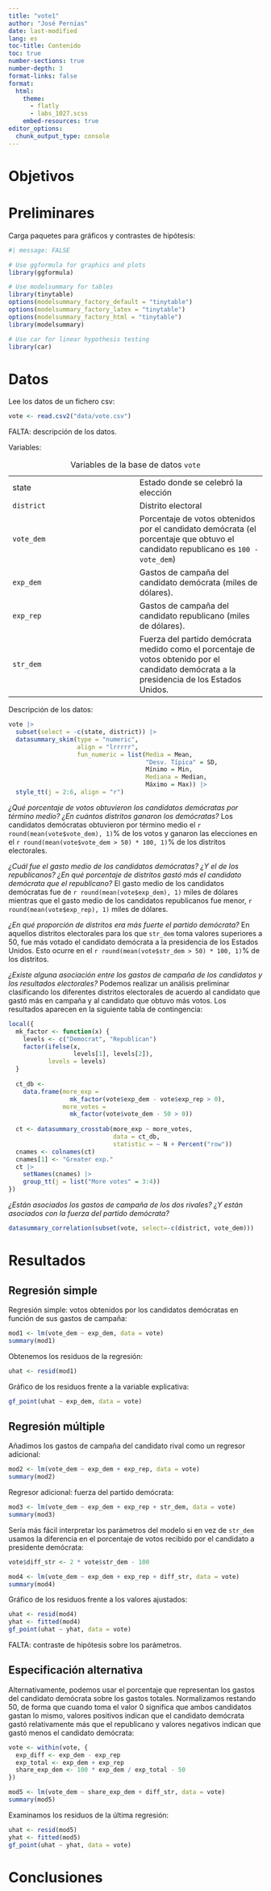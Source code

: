 ```yaml
---
title: "vote1"
author: "José Pernías"
date: last-modified
lang: es
toc-title: Contenido
toc: true
number-sections: true
number-depth: 3
format-links: false
format:
  html:
    theme:
      - flatly
      - labs_1027.scss
    embed-resources: true
editor_options: 
  chunk_output_type: console
---
```


# Objetivos

# Preliminares

Carga paquetes para gráficos y contrastes de hipótesis:

```r
#| message: FALSE

# Use ggformula for graphics and plots
library(ggformula)

# Use modelsummary for tables
library(tinytable)
options(modelsummary_factory_default = "tinytable") 
options(modelsummary_factory_latex = "tinytable") 
options(modelsummary_factory_html = "tinytable")
library(modelsummary)

# Use car for linear hypothesis testing
library(car)
```

# Datos

Lee los datos de un fichero csv:

```r
vote <- read.csv2("data/vote.csv")
```

FALTA: descripción de los datos.

Variables:

|  |  |
|------------------------------------|------------------------------------|
| state | Estado donde se celebró la elección |
| `district` | Distrito electoral |
| `vote_dem` | Porcentaje de votos obtenidos por el candidato demócrata (el porcentaje que obtuvo el candidato republicano es `100 - vote_dem`) |
| `exp_dem` | Gastos de campaña del candidato demócrata (miles de dólares). |
| `exp_rep` | Gastos de campaña del candidato republicano (miles de dólares). |
| `str_dem` | Fuerza del partido demócrata medido como el porcentaje de votos obtenido por el candidato demócrata a la presidencia de los Estados Unidos. |

: Variables de la base de datos `vote`

Descripción de los datos:

```r
vote |> 
  subset(select = -c(state, district)) |> 
  datasummary_skim(type = "numeric",
                   align = "lrrrrr",
                   fun_numeric = list(Media = Mean, 
                                      "Desv. Típica" = SD,
                                      Mínimo = Min,
                                      Mediana = Median,
                                      Máximo = Max)) |> 
  style_tt(j = 2:6, align = "r")
```

*¿Qué porcentaje de votos obtuvieron los candidatos demócratas por término medio? ¿En cuántos distritos ganaron los demócratas?* Los candidatos demócratas obtuvieron por término medio el `r round(mean(vote$vote_dem), 1)`% de los votos y ganaron las elecciones en el `r round(mean(vote$vote_dem > 50) * 100, 1)`% de los distritos electorales.

*¿Cuál fue el gasto medio de los candidatos demócratas? ¿Y el de los republicanos? ¿En qué porcentaje de distritos gastó más el candidato demócrata que el republicano?* El gasto medio de los candidatos demócratas fue de `r round(mean(vote$exp_dem), 1)` miles de dólares mientras que el gasto medio de los candidatos republicanos fue menor, `r round(mean(vote$exp_rep), 1)` miles de dólares.

*¿En qué proporción de distritos era más fuerte el partido demócrata?* En aquellos distritos electorales para los que `str_dem` toma valores superiores a 50, fue más votado el candidato demócrata a la presidencia de los Estados Unidos. Esto ocurre en el `r round(mean(vote$str_dem > 50) * 100, 1)`% de los distritos.

*¿Existe alguna asociación entre los gastos de campaña de los candidatos y los resultados electorales?* Podemos realizar un análisis preliminar clasificando los diferentes distritos electorales de acuerdo al candidato que gastó más en campaña y al candidato que obtuvo más votos. Los resultados aparecen en la siguiente tabla de contingencia:

```r
local({
  mk_factor <- function(x) {
    levels <- c("Democrat", "Republican")
    factor(ifelse(x, 
                  levels[1], levels[2]), 
           levels = levels)
  }
  
  ct_db <- 
    data.frame(more_exp = 
                 mk_factor(vote$exp_dem - vote$exp_rep > 0), 
               more_votes = 
                 mk_factor(vote$vote_dem - 50 > 0))
  
  ct <- datasummary_crosstab(more_exp ~ more_votes, 
                             data = ct_db,
                             statistic = ~ N + Percent("row")) 
  cnames <- colnames(ct)
  cnames[1] <- "Greater exp."
  ct |>
    setNames(cnames) |>
    group_tt(j = list("More votes" = 3:4)) 
}) 
```

*¿Están asociados los gastos de campaña de los dos rivales? ¿Y están asociados con la fuerza del partido demócrata?*

```r
datasummary_correlation(subset(vote, select=-c(district, vote_dem)))
```

# Resultados

## Regresión simple

Regresión simple: votos obtenidos por los candidatos demócratas en función de sus gastos de campaña:

```r
mod1 <- lm(vote_dem ~ exp_dem, data = vote)
summary(mod1)
```

Obtenemos los residuos de la regresión:

```r
uhat <- resid(mod1)
```

Gráfico de los residuos frente a la variable explicativa:

```r
gf_point(uhat ~ exp_dem, data = vote)
```

## Regresión múltiple

Añadimos los gastos de campaña del candidato rival como un regresor adicional:

```r
mod2 <- lm(vote_dem ~ exp_dem + exp_rep, data = vote)
summary(mod2)
```

Regresor adicional: fuerza del partido demócrata:

```r
mod3 <- lm(vote_dem ~ exp_dem + exp_rep + str_dem, data = vote)
summary(mod3)
```

Sería más fácil interpretar los parámetros del modelo si en vez de `str_dem` usamos la diferencia en el porcentaje de votos recibido por el candidato a presidente demócrata:

```r
vote$diff_str <- 2 * vote$str_dem - 100

mod4 <- lm(vote_dem ~ exp_dem + exp_rep + diff_str, data = vote)
summary(mod4)
```

Gráfico de los residuos frente a los valores ajustados:

```r
uhat <- resid(mod4)
yhat <- fitted(mod4)
gf_point(uhat ~ yhat, data = vote)
```

FALTA: contraste de hipótesis sobre los parámetros.

## Especificación alternativa

Alternativamente, podemos usar el porcentaje que representan los gastos del candidato demócrata sobre los gastos totales. Normalizamos restando 50, de forma que cuando toma el valor 0 significa que ambos candidatos gastan lo mismo, valores positivos indican que el candidato demócrata gastó relativamente más que el republicano y valores negativos indican que gastó menos el candidato demócrata:

```r

vote <- within(vote, {
  exp_diff <- exp_dem - exp_rep
  exp_total <- exp_dem + exp_rep
  share_exp_dem <- 100 * exp_dem / exp_total - 50
})

mod5 <- lm(vote_dem ~ share_exp_dem + diff_str, data = vote)
summary(mod5)
```

Examinamos los residuos de la última regresión:

```r
uhat <- resid(mod5)
yhat <- fitted(mod5)
gf_point(uhat ~ yhat, data = vote)
```

# Conclusiones
